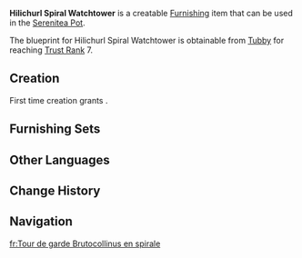 {{Furnishing Infobox
|id             = 371102
|image          = Item Hilichurl Spiral Watchtower.png
|category       = Courtyard
|subcategory    = Large Ornament
|rarity         = 3
|adeptal_energy = 60
|load           = 85
|reduced_load   = 63
|description    = A hilichurl-style watchtower. It looks simple, but it has an incredible load-bearing structure that seems to have been built by long-lost techniques. It will not fall apart even if bombarded by falling rocks.
|blueprint      = Trust Rank
|trust rank     = 7
}}
'''Hilichurl Spiral Watchtower''' is a creatable [[Furnishing]] item that can be used in the [[Serenitea Pot]].

The blueprint for Hilichurl Spiral Watchtower is obtainable from [[Tubby]] for reaching [[Trust Rank]] 7.

==Creation==
First time creation grants {{Item|Trust|24|x=60}}.
{{Recipe
|type = Creation
|time = 14h
|Birch Wood = 12
|sort = Birch Wood
}}

==Furnishing Sets==
{{Craft Usage}}

==Other Languages==
{{Other Languages|default_hidden = 1
|en      = Hilichurl Spiral Watchtower
|zhs     = 丘丘螺旋瞭望塔
|zhs_rm  = Qiūqiū Luóxuán Liàowàng-tǎ
|zht     = 丘丘螺旋瞭望塔
|zht_rm  = Qiūqiū Luóxuán Liàowàng-tǎ
|ja      = ヒルチャールの螺旋型監視塔
|ja_rm   = Hiruchaaru no Rasen-gata Kanshitou
|ko      = 츄츄족 나선형 전망탑
|ko_rm   = Chyuchyujok Naseonhyeong Jeonmangtap
|es      = Torre en espiral de Hilichurls
|fr      = Tour de garde Brutocollinus en spirale
|ru      = Витая сторожевая башня хиличурлов
|th      = หอสังเกตการณ์ Hilichurl Spiral
|th_rm   = 
|vi      = Tháp Canh Hilichurl
|de      = Hilichurl-Spiralaussichtsturm
|id      = Menara Jaga Melingkar Hilichurl
|pt      = Torre de Vigia em Espiral Hilichurl
}}

==Change History==
{{Change History|1.5}}

==Navigation==
{{Furnishing Navbox/Exterior|Courtyard}}

[[fr:Tour de garde Brutocollinus en spirale]]